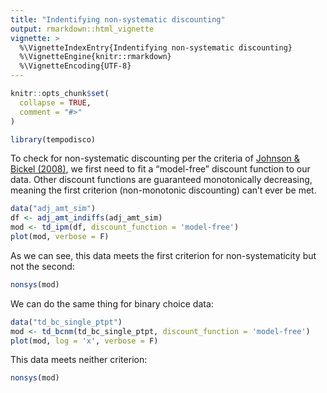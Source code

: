 ```yaml
---
title: "Indentifying non-systematic discounting"
output: rmarkdown::html_vignette
vignette: >
  %\VignetteIndexEntry{Indentifying non-systematic discounting}
  %\VignetteEngine{knitr::rmarkdown}
  %\VignetteEncoding{UTF-8}
---
```


```r
knitr::opts_chunk$set(
  collapse = TRUE,
  comment = "#>"
)
```

```r
library(tempodisco)
```

To check for non-systematic discounting per the criteria of [Johnson & Bickel (2008)](https://doi.org/10.1037%2F1064-1297.16.3.264), we first need to fit a "model-free" discount function to our data. Other discount functions are guaranteed monotonically decreasing, meaning the first criterion (non-monotonic discounting) can't ever be met.

```r
data("adj_amt_sim")
df <- adj_amt_indiffs(adj_amt_sim)
mod <- td_ipm(df, discount_function = 'model-free')
plot(mod, verbose = F)
```

As we can see, this data meets the first criterion for non-systematicity but not the second:

```r
nonsys(mod)
```

We can do the same thing for binary choice data:

```r
data("td_bc_single_ptpt")
mod <- td_bcnm(td_bc_single_ptpt, discount_function = 'model-free')
plot(mod, log = 'x', verbose = F)
```

This data meets neither criterion:

```r
nonsys(mod)
```
